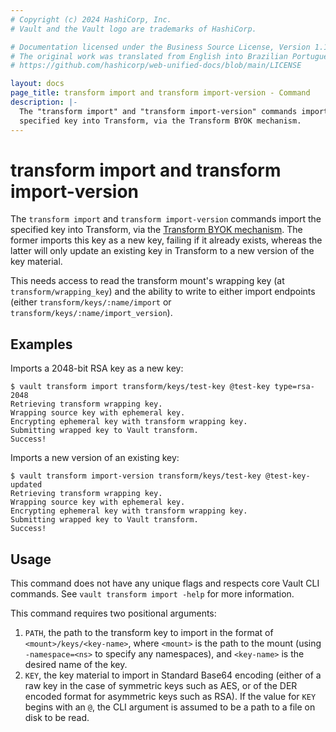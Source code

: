 ```yaml
---
# Copyright (c) 2024 HashiCorp, Inc.
# Vault and the Vault logo are trademarks of HashiCorp.

# Documentation licensed under the Business Source License, Version 1.1.
# The original work was translated from English into Brazilian Portuguese.
# https://github.com/hashicorp/web-unified-docs/blob/main/LICENSE

layout: docs
page_title: transform import and transform import-version - Command
description: |-
  The "transform import" and "transform import-version" commands import the
  specified key into Transform, via the Transform BYOK mechanism.
---
```


# transform import and transform import-version

The `transform import` and `transform import-version` commands import the
specified key into Transform, via the [Transform BYOK
mechanism](/vault/docs/secrets/transform#bring-your-own-key-byok). The former
imports this key as a new key, failing if it already exists, whereas the
latter will only update an existing key in Transform to a new version of the
key material.

This needs access to read the transform mount's wrapping key (at
`transform/wrapping_key`) and the ability to write to either import
endpoints (either `transform/keys/:name/import` or
`transform/keys/:name/import_version`).

## Examples

Imports a 2048-bit RSA key as a new key:

```
$ vault transform import transform/keys/test-key @test-key type=rsa-2048
Retrieving transform wrapping key.
Wrapping source key with ephemeral key.
Encrypting ephemeral key with transform wrapping key.
Submitting wrapped key to Vault transform.
Success!
```

Imports a new version of an existing key:

```
$ vault transform import-version transform/keys/test-key @test-key-updated
Retrieving transform wrapping key.
Wrapping source key with ephemeral key.
Encrypting ephemeral key with transform wrapping key.
Submitting wrapped key to Vault transform.
Success!
```

## Usage

This command does not have any unique flags and respects core Vault CLI
commands. See `vault transform import -help` for more information.

This command requires two positional arguments:

 1. `PATH`, the path to the transform key to import in the format of
    `<mount>/keys/<key-name>`, where `<mount>` is the path to the mount
    (using `-namespace=<ns>` to specify any namespaces), and `<key-name>`
    is the desired name of the key.
 2. `KEY`, the key material to import in Standard Base64 encoding (either
    of a raw key in the case of symmetric keys such as AES, or of the DER
    encoded format for asymmetric keys such as RSA). If the value for `KEY`
    begins with an `@`, the CLI argument is assumed to be a path to a file
    on disk to be read.
